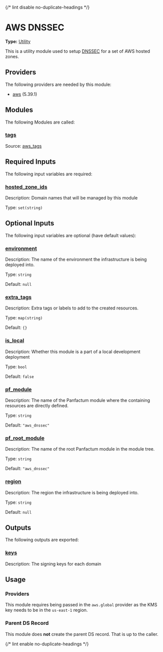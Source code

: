 {/* lint disable no-duplicate-headings */}

# AWS DNSSEC

**Type:** [Utility](./overview)

This is a utility module used to setup [DNSSEC](https://developers.cloudflare.com/dns/dnssec/) for a set of AWS hosted zones.

## Providers

The following providers are needed by this module:

* [aws](https://registry.terraform.io/providers/hashicorp/aws/5.39.1/docs) (5.39.1)

## Modules

The following Modules are called:

### <a name="module_tags" /> [tags](#module_tags)

Source: [aws\_tags](./aws_tags)

## Required Inputs

The following input variables are required:

### <a name="input_hosted_zone_ids" /> [hosted\_zone\_ids](#input_hosted_zone_ids)

Description: Domain names that will be managed by this module

Type: `set(string)`

## Optional Inputs

The following input variables are optional (have default values):

### <a name="input_environment" /> [environment](#input_environment)

Description: The name of the environment the infrastructure is being deployed into.

Type: `string`

Default: `null`

### <a name="input_extra_tags" /> [extra\_tags](#input_extra_tags)

Description: Extra tags or labels to add to the created resources.

Type: `map(string)`

Default: `{}`

### <a name="input_is_local" /> [is\_local](#input_is_local)

Description: Whether this module is a part of a local development deployment

Type: `bool`

Default: `false`

### <a name="input_pf_module" /> [pf\_module](#input_pf_module)

Description: The name of the Panfactum module where the containing resources are directly defined.

Type: `string`

Default: `"aws_dnssec"`

### <a name="input_pf_root_module" /> [pf\_root\_module](#input_pf_root_module)

Description: The name of the root Panfactum module in the module tree.

Type: `string`

Default: `"aws_dnssec"`

### <a name="input_region" /> [region](#input_region)

Description: The region the infrastructure is being deployed into.

Type: `string`

Default: `null`

## Outputs

The following outputs are exported:

### <a name="output_keys" /> [keys](#output_keys)

Description: The signing keys for each domain

## Usage

### Providers

This module requires being passed in the `aws.global` provider
as the KMS key needs to be in the `us-east-1` region.

### Parent DS Record

This module does **not** create the parent DS record. That is up
to the caller.

{/* lint enable no-duplicate-headings */}
